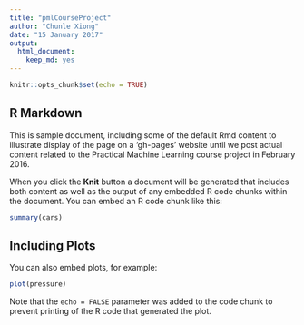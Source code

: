 ```yaml
---
title: "pmlCourseProject"
author: "Chunle Xiong"
date: "15 January 2017"
output: 
  html_document: 
    keep_md: yes
---
```


```r
knitr::opts_chunk$set(echo = TRUE)
```

## R Markdown

This is sample document, including some of the default Rmd content to illustrate display of the page on a 'gh-pages' website until we post actual content related to the Practical Machine Learning course project in February 2016.

When you click the **Knit** button a document will be generated that includes both content as well as the output of any embedded R code chunks within the document. You can embed an R code chunk like this:

```r
summary(cars)
```

## Including Plots

You can also embed plots, for example:

```r
plot(pressure)
```

Note that the `echo = FALSE` parameter was added to the code chunk to prevent printing of the R code that generated the plot.
